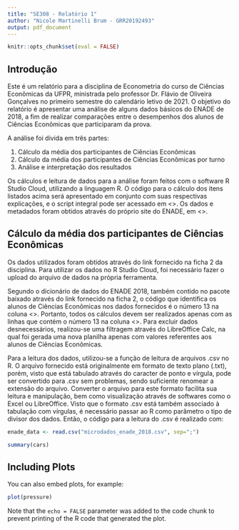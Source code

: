 ```yaml
---
title: "SE308 - Relatório 1"
author: "Nicole Martinelli Brum - GRR20192493"
output: pdf_document
---
```


```r
knitr::opts_chunk$set(eval = FALSE)
```

## Introdução

Este é um relatório para a disciplina de Econometria do curso de Ciências Econômicas da UFPR, ministrada pelo professor Dr. Flávio de Oliveira Gonçalves no primeiro semestre do calendário letivo de 2021. O objetivo do relatório é apresentar uma análise de alguns dados básicos do ENADE de 2018, a fim de realizar comparações entre o desempenhos dos alunos de Ciências Econômicas que participaram da prova.

A análise foi divida em três partes:

1. Cálculo da média dos participantes de Ciências Econômicas
2. Cálculo da média dos participantes de Ciências Econômicas por turno
3. Análise e interpretação dos resultados


Os cálculos e leitura de dados para a análise foram feitos com o software R Studio Cloud, utilizando a linguagem R. O código para o cálculo dos itens listados acima será apresentado em conjunto com suas respectivas explicações, e o script integral pode ser acessado em <>. Os dados e metadados foram obtidos através do próprio site do ENADE, em <>.



## Cálculo da média dos participantes de Ciências Econômicas

Os dados utilizados foram obtidos através do link fornecido na ficha 2 da disciplina. Para utilizar os dados no R Studio Cloud, foi necessário fazer o upload do arquivo de dados na própria ferramenta.



Segundo o dicionário de dados do ENADE 2018, também contido no pacote baixado através do link fornecido na ficha 2, o código que identifica os alunos de Ciências Econômicas nos dados fornecidos é o número 13 na coluna <>. Portanto, todos os cálculos devem ser realizados apenas com as linhas que contém o número 13 na coluna <>. Para excluir dados desnecessários, realizou-se uma filtragem através do LibreOffice Calc, na qual foi gerada uma nova planilha apenas com valores referentes aos alunos de Ciências Econômicas.



Para a leitura dos dados, utilizou-se a função de leitura de arquivos .csv no R. O arquivo fornecido está originalmente em formato de texto plano (.txt), porém, visto que está tabulado através do caracter de ponto e vírgula, pode ser convertido para .csv sem problemas, sendo suficiente renomear a extensão do arquivo. Converter o arquivo para este formato facilita sua leitura e manipulação, bem como visualização através de softwares como o Excel ou LibreOffice. Visto que o formato .csv está também associado à tabulação com vírgulas, é necessário passar ao R como parâmetro o tipo de divisor dos dados. Então, o código para a leitura do .csv é realizado com:

```r
enade_data <- read.csv("microdados_enade_2018.csv", sep=";")
```





```r
summary(cars)
```

## Including Plots

You can also embed plots, for example:

```r
plot(pressure)
```

Note that the `echo = FALSE` parameter was added to the code chunk to prevent printing of the R code that generated the plot.
